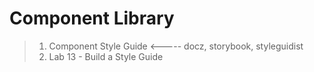 # Component Library

> 1. Component Style Guide <----- docz, storybook, styleguidist
> 1. Lab 13 - Build a Style Guide
